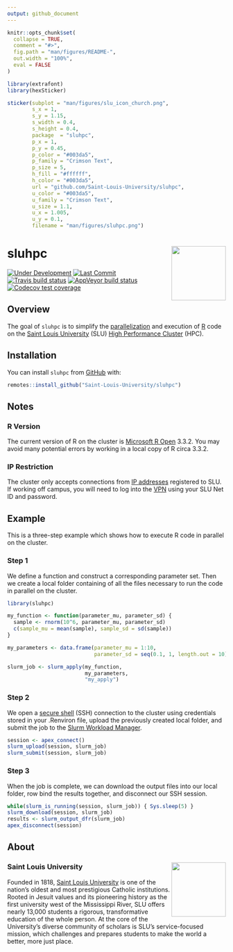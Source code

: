 ```yaml
---
output: github_document
---
```


<!-- README.md is generated from README.Rmd. Please edit that file -->

```r
knitr::opts_chunk$set(
  collapse = TRUE,
  comment = "#>",
  fig.path = "man/figures/README-",
  out.width = "100%", 
  eval = FALSE
)
```

```r
library(extrafont)
library(hexSticker)

sticker(subplot = "man/figures/slu_icon_church.png", 
        s_x = 1, 
        s_y = 1.15, 
        s_width = 0.4, 
        s_height = 0.4, 
        package  = "sluhpc", 
        p_x = 1, 
        p_y = 0.45, 
        p_color = "#003da5", 
        p_family = "Crimson Text", 
        p_size = 5, 
        h_fill = "#ffffff", 
        h_color = "#003da5", 
        url = "github.com/Saint-Louis-University/sluhpc", 
        u_color = "#003da5", 
        u_family = "Crimson Text", 
        u_size = 1.1, 
        u_x = 1.005, 
        u_y = 0.1, 
        filename = "man/figures/sluhpc.png")
```

# sluhpc <img src="man/figures/sluhpc.png" align="right" width="125px" />

<!-- badges: start -->
[![Under Development](https://img.shields.io/badge/status-under%20development-red.svg)](https://github.com/Saint-Louis-University/sluhpc)
[![Last Commit](https://img.shields.io/github/last-commit/Saint-Louis-University/sluhpc.svg)](https://github.com/Saint-Louis-University/sluhpc/commits/master)
[![Travis build status](https://travis-ci.org/Saint-Louis-University/sluhpc.svg?branch=master)](https://travis-ci.org/Saint-Louis-University/sluhpc)
[![AppVeyor build status](https://ci.appveyor.com/api/projects/status/github/Saint-Louis-University/sluhpc?branch=master&svg=true)](https://ci.appveyor.com/project/Saint-Louis-University/sluhpc)
[![Codecov test coverage](https://codecov.io/gh/Saint-Louis-University/sluhpc/branch/master/graph/badge.svg)](https://codecov.io/gh/Saint-Louis-University/sluhpc?branch=master)
<!-- badges: end -->

## Overview

The goal of `sluhpc` is to simplify the [parallelization](https://en.wikipedia.org/wiki/Parallel_computing) and execution of [R](https://en.wikipedia.org/wiki/R_(programming_language)) code on the [Saint Louis University](https://www.slu.edu) (SLU) [High Performance Cluster](https://apex.slu.edu) (HPC).

## Installation

You can install `sluhpc` from [GitHub](https://github.com/Saint-Louis-University/sluhpc) with:

```r
remotes::install_github("Saint-Louis-University/sluhpc")
```

## Notes

### R Version

The current version of R on the cluster is [Microsoft R Open](https://mran.microsoft.com/open) 3.3.2. You may avoid many potential errors by working in a local copy of R circa 3.3.2.

### IP Restriction

The cluster only accepts connections from [IP addresses](https://en.wikipedia.org/wiki/IP_address) registered to SLU. If working off campus, you will need to log into the [VPN](https://vpn.slu.edu/+CSCOE+/logon.html) using your SLU Net ID and password.

## Example

This is a three-step example which shows how to execute R code in parallel on the cluster.

### Step 1

We define a function and construct a corresponding parameter set. Then we create a local folder containing of all the files necessary to run the code in parallel on the cluster.

```r
library(sluhpc)

my_function <- function(parameter_mu, parameter_sd) {
  sample <- rnorm(10^6, parameter_mu, parameter_sd)
  c(sample_mu = mean(sample), sample_sd = sd(sample))
}

my_parameters <- data.frame(parameter_mu = 1:10,
                            parameter_sd = seq(0.1, 1, length.out = 10))

slurm_job <- slurm_apply(my_function, 
                         my_parameters, 
                         "my_apply")
```

### Step 2

We open a [secure shell](https://en.wikipedia.org/wiki/Secure_Shell) (SSH) connection to the cluster using credentials stored in your .Renviron file, upload the previously created local folder, and submit the job to the [Slurm Workload Manager](https://en.wikipedia.org/wiki/Slurm_Workload_Manager).

```r
session <- apex_connect()
slurm_upload(session, slurm_job)
slurm_submit(session, slurm_job)
```

### Step 3

When the job is complete, we can download the output files into our local folder, row bind the results together, and disconnect our SSH session.

```r
while(slurm_is_running(session, slurm_job)) { Sys.sleep(5) }
slurm_download(session, slurm_job)
results <- slurm_output_dfr(slurm_job)
apex_disconnect(session)
```

## About

### Saint Louis University <img src="man/figures/edu.slu.marcom-logowithyear_rgb.png" align="right" width="125px" />
Founded in 1818, [Saint Louis University](https://www.slu.edu) is one of the nation’s oldest and most prestigious Catholic institutions. Rooted in Jesuit values and its pioneering history as the first university west of the Mississippi River, SLU offers nearly 13,000 students a rigorous, transformative education of the whole person. At the core of the University’s diverse community of scholars is SLU’s service-focused mission, which challenges and prepares students to make the world a better, more just place.
